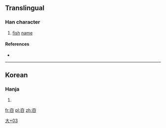 ==Translingual==

===Han character===
{{Han char|rn=37|rad=大|as=03|sn=6|four=|canj=大口 (KR), X大口 (XKR)|ids=⿱[[大]][[口]]}}

# [[fish]] [[name]]

====References====
* {{Han ref|kx=0250.071|dj=0509.150|hdz=10528.021|uh=593B|ud=22843}}

----

==Korean==

===Hanja===
{{ko-hanja|hangeul=[[구]]|rv=gu|mr=ku|y=kwu}}

# {{defn|lang=ko|sort=大03}}

[[Category:Korean-only CJKV Characters|大+03]]

[[fr:夻]]
[[pl:夻]]
[[zh:夻]]